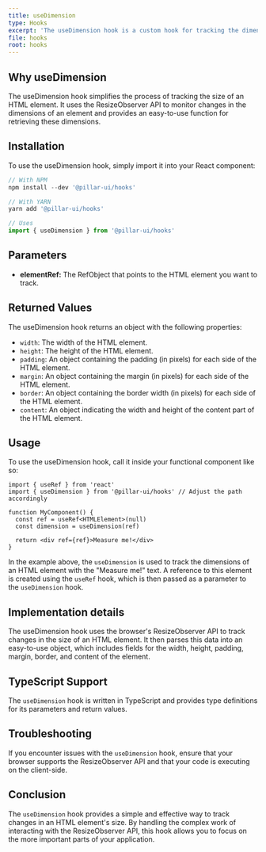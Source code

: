 ```yaml
---
title: useDimension
type: Hooks
excerpt: 'The useDimension hook is a custom hook for tracking the dimensions of an HTML element. It returns an object containing the dimensions and related properties of the tracked element.'
file: hooks
root: hooks
---
```


## Why useDimension

The useDimension hook simplifies the process of tracking the size of an HTML element. It uses the ResizeObserver API to monitor changes in the dimensions of an element and provides an easy-to-use function for retrieving these dimensions.

## Installation

To use the useDimension hook, simply import it into your React component:

```ts
// With NPM
npm install --dev '@pillar-ui/hooks'

// With YARN
yarn add '@pillar-ui/hooks'

// Uses
import { useDimension } from '@pillar-ui/hooks'
```

## Parameters

- **elementRef:** The RefObject that points to the HTML element you want to track.

## Returned Values

The useDimension hook returns an object with the following properties:

- `width`: The width of the HTML element.
- `height`: The height of the HTML element.
- `padding`: An object containing the padding (in pixels) for each side of the HTML element.
- `margin`: An object containing the margin (in pixels) for each side of the HTML element.
- `border`: An object containing the border width (in pixels) for each side of the HTML element.
- `content`: An object indicating the width and height of the content part of the HTML element.

## Usage

To use the useDimension hook, call it inside your functional component like so:

```tsx
import { useRef } from 'react'
import { useDimension } from '@pillar-ui/hooks' // Adjust the path accordingly

function MyComponent() {
  const ref = useRef<HTMLElement>(null)
  const dimension = useDimension(ref)

  return <div ref={ref}>Measure me!</div>
}
```

In the example above, the `useDimension` is used to track the dimensions of an HTML element with the "Measure me!" text. A reference to this element is created using the `useRef` hook, which is then passed as a parameter to the `useDimension` hook.

## Implementation details

The useDimension hook uses the browser's ResizeObserver API to track changes in the size of an HTML element. It then parses this data into an easy-to-use object, which includes fields for the width, height, padding, margin, border, and content of the element.

## TypeScript Support

The `useDimension` hook is written in TypeScript and provides type definitions for its parameters and return values.

## Troubleshooting

If you encounter issues with the `useDimension` hook, ensure that your browser supports the ResizeObserver API and that your code is executing on the client-side.

## Conclusion

The `useDimension` hook provides a simple and effective way to track changes in an HTML element's size. By handling the complex work of interacting with the ResizeObserver API, this hook allows you to focus on the more important parts of your application.
